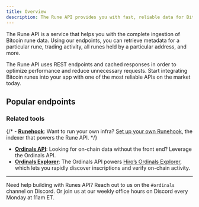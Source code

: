 ```yaml
---
title: Overview
description: The Rune API provides you with fast, reliable data for Bitcoin runes and BRC-20 tokens via an easy-to-use REST interface.
---
```


The Rune API is a service that helps you with the complete ingestion of Bitcoin rune data. Using our endpoints, you can retrieve metadata for a particular rune, trading activity, all runes held by a particular address, and more.

The Rune API uses REST endpoints and cached responses in order to optimize performance and reduce unnecessary requests. Start integrating Bitcoin runes into your app with one of the most reliable APIs on the market today.

## Popular endpoints

<Cards>
  <Card
    href="/bitcoin/runes/api/etchings/get-etchings"
    title="Fetch Runes"
    description="Retrieves a list of etchings."
  />
  <Card
    href="/bitcoin/runes/api/balances/holders"
    title="Showcase user portfolios"
    description="Retrieves a list of Rune holders."
  />
  <Card
    href="/bitcoin/runes/api/activities/activity"
    title="Track your favorite Runes"
    description="Retrieves all activity for a Rune."
  />
</Cards>

### Related tools

{/* - **[Runehook](/bitcoin/runes/runeshook)**: Want to run your own infra? [Set up your own Runehook](/bitcoin/runes/runeshook/guides/runehook-as-a-service), the indexer that powers the Rune API. */}
- **[Ordinals API](/bitcoin/ordinals/api)**: Looking for on-chain data without the front end? Leverage the Ordinals API.
- **[Ordinals Explorer](/ordinals/explorer)**: The Ordinals API powers [Hiro’s Ordinals Explorer](https://ordinals.hiro.so/), which lets you rapidly discover inscriptions and verify on-chain activity.

---

Need help building with Runes API? Reach out to us on the `#ordinals` channel on Discord. Or join us at our weekly office hours on Discord every Monday at 11am ET.
